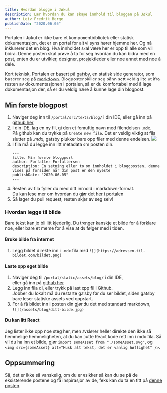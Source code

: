 ```yaml
---
title: Hvordan blogge i Jøkul
description: Lær hvordan du kan skape innhold til bloggen på Jøkul
author: Leiv Fredrik Berge
publishDate: "2020.06.05"
---
```


Portalen i Jøkul er ikke bare et komponentbibliotek eller statisk dokumentasjon, det er en portal for alt vi syns hører hjemme her. Og nå inklurerer det en blog.
Hva innholdet skal være her er opp til alle som vil bidra. Denne posten skal prøve å ta for seg hvordan du kan bidra med en post, enten du er utvikler, designer, prosjektleder eller noe annet med noe å dele.

Kort teknisk, Portalen er basert på [gatsby](), en statisk side generator, som baserer seg på [markdown](). Blogposter skiller seg sånn sett veldig lite ut ifra resten av dokumentasjonen i portalen,
så er du komfortabel med å lage dokumentasjon der, så er du veldig nære å kunne lage din blogpost.

## Min første blogpost

1. Naviger deg inn til `/portal/src/texts/blog/` i din IDE, eller gå inn på [github her](https://github.com/fremtind/jokul/tree/master/portal/src/texts/blog)
2. I din IDE, lag en ny fil, gi den et fornuftig navn med filendelsen `.mdx`.<br/>På github kan du trykke på `Create new file`. Det er veldig viktig at fila slutter på _.mdx_, gatsby plukker bare opp filer med denne endelsen.
   ![](/assets/blog/hvordanBlogge/createFile.jpg)
3. I fila må du legge inn litt metadata om posten din.
    ```mdx
    ---
    title: Min første bloggpost
    author: Forfatter Forfattersen
    description: En setning eller to om innholdet i bloggposten, denne vises på forsiden når din post er den nyeste
    publishDate: "2020.06.05"
    ---
    ```
4. Resten av fila fyller du med ditt innhold i markdown-format.<br/>Du kan lese mer om hvordan du gjør det [her i portalen](/komigang/portalen)
5. Så lager du pull request, resten skjer av seg selv!

### Hvordan legge til bilde

Bare tekst kan jo bli litt kjederlig. Du trenger kanskje et bilde for å forklare noe, eller bare et meme for å vise at du følger med i tiden.

#### Bruke bilde fra internet

1. Legg bildet direkte inn i `.mdx` fila med `![](https://adressen-til-bildet.com/bildet.png)`

#### Laste opp eget bilde

1. Naviger deg til `/portal/static/assets/blog/` i din IDE,<br/>eller gå inn på [github her](https://github.com/fremtind/jokul/tree/master/portal/static/assets/blog)
2. Legg inn fila di, eller trykk på last opp fil i Github.<br/>Jobber du lokalt må du restarte gatsby før du ser bildet, siden gatsby bare leser statiske assets ved oppstart.
3. For å få bildet inn i posten din gjør du det med standard markdown,<br/>`![](/assets/blog/ditt-bilde.jpg)`

#### Du kan litt React

Jeg lister ikke opp noe steg her, men avslører heller direkte den ikke så hemmelige hemmeligheten, at du kan putte React kode rett inn i mdx fila. Så vil du ha inn et bilde, gjør `import someAsset from "./someAsset.svg"`,
og `<img src={someAsset} alt="Husk alt tekst, det er vanlig høflighet" />`.

## Oppsummering

Så, det er ikke så vanskelig, om du er usikker så kan du se på de eksisterende postene og få inspirasjon av de,
feks kan du ta en titt på [denne posten](https://github.com/fremtind/jokul/tree/master/portal/src/texts/blog/hvordanBlogge/hvordanBlogge.mdx).
